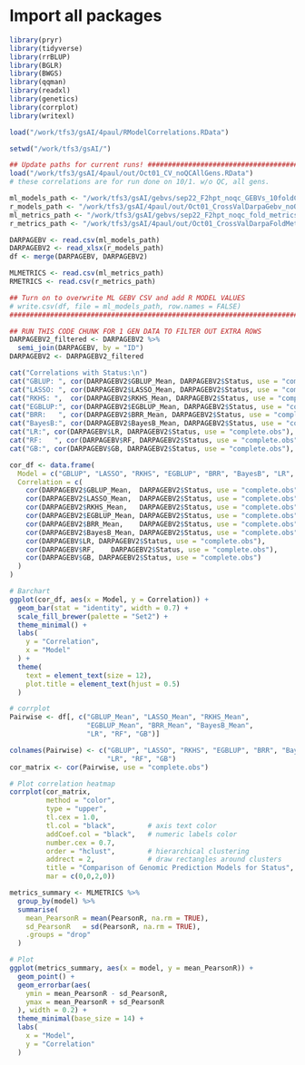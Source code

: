 # Import all packages 

```r
library(pryr)
library(tidyverse)
library(rrBLUP)
library(BGLR)
library(BWGS)
library(qqman)
library(readxl)
library(genetics)
library(corrplot)
library(writexl)
```

```r
load("/work/tfs3/gsAI/4paul/RModelCorrelations.RData")

```


```r

setwd("/work/tfs3/gsAI/")

## Update paths for current runs! ###########################################
load("/work/tfs3/gsAI/4paul/out/Oct01_CV_noQCAllGens.RData")
# these correlations are for run done on 10/1. w/o QC, all gens.

ml_models_path <- "/work/tfs3/gsAI/gebvs/sep22_F2hpt_noqc_GEBVs_10foldCV.csv"
r_models_path <- "/work/tfs3/gsAI/4paul/out/Oct01_CrossValDarpaGebv_noQC.xlsx"
ml_metrics_path <- "/work/tfs3/gsAI/gebvs/sep22_F2hpt_noqc_fold_metrics.csv"
r_metrics_path <- "/work/tfs3/gsAI/4paul/out/Oct01_CrossValDarpaFoldMetrics.csv"

DARPAGEBV <- read.csv(ml_models_path) 
DARPAGEBV2 <- read_xlsx(r_models_path) 
df <- merge(DARPAGEBV, DARPAGEBV2)

MLMETRICS <- read.csv(ml_metrics_path) 
RMETRICS <- read.csv(r_metrics_path)

## Turn on to overwrite ML GEBV CSV and add R MODEL VALUES
# write.csv(df, file = ml_models_path, row.names = FALSE)
###############################################################################

```

```r
## RUN THIS CODE CHUNK FOR 1 GEN DATA TO FILTER OUT EXTRA ROWS
DARPAGEBV2_filtered <- DARPAGEBV2 %>%
  semi_join(DARPAGEBV, by = "ID")
DARPAGEBV2 <- DARPAGEBV2_filtered
```

```r

cat("Correlations with Status:\n")
cat("GBLUP: ", cor(DARPAGEBV2$GBLUP_Mean, DARPAGEBV2$Status, use = "complete.obs"), "\n")
cat("LASSO: ", cor(DARPAGEBV2$LASSO_Mean, DARPAGEBV2$Status, use = "complete.obs"), "\n")
cat("RKHS: ",  cor(DARPAGEBV2$RKHS_Mean, DARPAGEBV2$Status, use = "complete.obs"), "\n")
cat("EGBLUP:", cor(DARPAGEBV2$EGBLUP_Mean, DARPAGEBV2$Status, use = "complete.obs"), "\n")
cat("BRR:   ", cor(DARPAGEBV2$BRR_Mean, DARPAGEBV2$Status, use = "complete.obs"), "\n")
cat("BayesB:", cor(DARPAGEBV2$BayesB_Mean, DARPAGEBV2$Status, use = "complete.obs"), "\n")
cat("LR:", cor(DARPAGEBV$LR, DARPAGEBV2$Status, use = "complete.obs"), "\n")
cat("RF:   ", cor(DARPAGEBV$RF, DARPAGEBV2$Status, use = "complete.obs"), "\n")
cat("GB:", cor(DARPAGEBV$GB, DARPAGEBV2$Status, use = "complete.obs"), "\n")

cor_df <- data.frame(
  Model = c("GBLUP", "LASSO", "RKHS", "EGBLUP", "BRR", "BayesB", "LR", "RF", "GB"),
  Correlation = c(
    cor(DARPAGEBV2$GBLUP_Mean,  DARPAGEBV2$Status, use = "complete.obs"),
    cor(DARPAGEBV2$LASSO_Mean,  DARPAGEBV2$Status, use = "complete.obs"),
    cor(DARPAGEBV2$RKHS_Mean,   DARPAGEBV2$Status, use = "complete.obs"),
    cor(DARPAGEBV2$EGBLUP_Mean, DARPAGEBV2$Status, use = "complete.obs"),
    cor(DARPAGEBV2$BRR_Mean,    DARPAGEBV2$Status, use = "complete.obs"),
    cor(DARPAGEBV2$BayesB_Mean, DARPAGEBV2$Status, use = "complete.obs"),
    cor(DARPAGEBV$LR, DARPAGEBV2$Status, use = "complete.obs"),
    cor(DARPAGEBV$RF,    DARPAGEBV2$Status, use = "complete.obs"),
    cor(DARPAGEBV$GB, DARPAGEBV2$Status, use = "complete.obs")
  )
)

# Barchart
ggplot(cor_df, aes(x = Model, y = Correlation)) +
  geom_bar(stat = "identity", width = 0.7) +
  scale_fill_brewer(palette = "Set2") +
  theme_minimal() +
  labs(
    y = "Correlation",
    x = "Model"
  ) +
  theme(
    text = element_text(size = 12),
    plot.title = element_text(hjust = 0.5)
  )
```

```r
# corrplot
Pairwise <- df[, c("GBLUP_Mean", "LASSO_Mean", "RKHS_Mean", 
                   "EGBLUP_Mean", "BRR_Mean", "BayesB_Mean",
                   "LR", "RF", "GB")]

colnames(Pairwise) <- c("GBLUP", "LASSO", "RKHS", "EGBLUP", "BRR", "BayesB",
                        "LR", "RF", "GB")
cor_matrix <- cor(Pairwise, use = "complete.obs")

# Plot correlation heatmap
corrplot(cor_matrix, 
         method = "color", 
         type = "upper", 
         tl.cex = 1.0, 
         tl.col = "black",        # axis text color
         addCoef.col = "black",   # numeric labels color
         number.cex = 0.7,
         order = "hclust",        # hierarchical clustering
         addrect = 2,             # draw rectangles around clusters
         title = "Comparison of Genomic Prediction Models for Status",
         mar = c(0,0,2,0))

```

```r
metrics_summary <- MLMETRICS %>%
  group_by(model) %>%
  summarise(
    mean_PearsonR = mean(PearsonR, na.rm = TRUE),
    sd_PearsonR   = sd(PearsonR, na.rm = TRUE),
    .groups = "drop"
  )

# Plot
ggplot(metrics_summary, aes(x = model, y = mean_PearsonR)) +
  geom_point() +
  geom_errorbar(aes(
    ymin = mean_PearsonR - sd_PearsonR,
    ymax = mean_PearsonR + sd_PearsonR
  ), width = 0.2) +
  theme_minimal(base_size = 14) +
  labs(
    x = "Model",
    y = "Correlation"
  )

```


